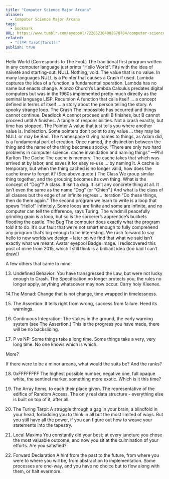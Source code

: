 ```yaml
---
title: "Computer Science Major Arcana"
aliases:
  - Computer Science Major Arcana
tags:
  - bookmark
URL: https://www.tumblr.com/eyepool/722652304002678784/computer-science-major-arcana
related:
  - "[[🗺️ Tarot|Tarot]]"
publish: true
---
```




Hello World (Corresponds to The Fool.) The traditional first program written in any computer language just prints “Hello World”. Fits with the idea of naïveté and starting-out.
NULL Nothing, void. The value that is no value. In many languages NULL is a Pointer that causes a Crash if used.
Lambda captures the idea of a function, a fundamental operation. Lambda has no name but enacts change. Alonzo Church’s Lambda Calculus predates digital computers but was in the 1960s implemented pretty much directly as the seminal language LISP.
Recursion A function that calls itself … a concept defined in terms of itself … a story about the person telling the story. A spooky strange loop.
The Crash The impossible has occurred and things cannot continue.
Deadlock A cannot proceed until B finishes, but B cannot proceed until A finishes. A tangle of responsibilities. Not a crash exactly, but time has stopped.
The Pointer A value that just tells you where another value is. Indirection. Some pointers don’t point to any value … they may be NULL or may be Bad.
The Namespace Giving names to things, as Adam did, is a fundamental part of creation. Once named, the distinction between the thing and the name of the thing becomes spooky. “There are only two hard problems in computer science: cache invalidation and naming things” —Phil Karlton
The Cache The cache is memory. The cache takes that which was arrived at by labor, and saves it for easy re-use … by naming it. A cache is temporary, but when the thing cached is no longer valid, how does the cache know to forget it? (See above quote.)
The Class We group similar thing together, and the grouping becomes its own thing. What is the concept of “Dog”? A class. It isn’t a dog. It isn’t any concrete thing at all. It isn’t even the same as the name “Dog” (or “Chien”.) And what is the class of all classes but the edge of an infinite regress…
Iteration “Do these things, then do them again.” The second program we learn to write is a loop that spews “Hello!” infinitely. Some loops are finite and some are infinite, and no computer can tell the difference, says Turing. The windmill peacefully grinding grain is a loop, but so is the sorcerer’s apprentice’s buckets flooding the castle.
The Bug The computer does exactly what the program told it to do. It’s our fault that we’re not smart enough to fully comprehend any program that’s big enough to be interesting. We rush forward to say hello to new worlds we design – later on we find that what we said isn’t exactly what we meant.
Avatar
eyepool
Badge image.
I rediscovered this post of mine from 2015, which I still think is a brilliant idea (too bad I can’t draw!)

A few others that came to mind:

13. Undefined Behavior: You have transgressed the Law, but were not lucky enough to Crash. The Specification no longer protects you, the rules no longer apply, anything whatsoever may now occur. Carry holy Kleenex.

14.The Monad: Change that is not change, time wrapped in timelessness.

15. The Assertion: It tells right from wrong, success from failure. Heed its warnings.

16. Continuous Integration: The stakes in the ground, the early warning system (see The Assertion.) This is the progress you have made, there will be no backsliding.

17. P vs NP: Some things take a long time. Some things take a very, very long time. No one knows which is which.

More?

If there were to be a minor arcana, what would the suits be? And the ranks?

18. 0xFFFFFFFF The highest possible number, negative one, full opaque white, the sentinel marker, something more exotic. Which is it this time?

19. The Array Items, to each their place given. The representative of the edifice of Random Access. The only real data structure - everything else is built on top of it, after all.

20. The Turing Tarpit A struggle through a gag in your brain, a blindfold in your head, forbidding you to think in all but the most limited of ways. But you still have all the power, if you can figure out how to weave your statements into the tapestry.

21. Local Maxima You constantly did your best; at every juncture you chose the most valuable outcome; and now you sit at the culmination of your efforts. Are you satisfied?

22. Forward Declaration A hint from the past to the future, from where you were to where you will be, from abstraction to implementation. Some processes are one-way, and you have no choice but to flow along with them, or halt evermore.
